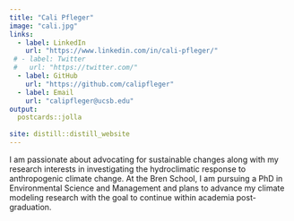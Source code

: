 ```yaml
---
title: "Cali Pfleger"
image: "cali.jpg"
links:
  - label: LinkedIn
    url: "https://www.linkedin.com/in/cali-pfleger/"
 # - label: Twitter
 #   url: "https://twitter.com/"
  - label: GitHub
    url: "https://github.com/calipfleger"
  - label: Email
    url: "calipfleger@ucsb.edu"
output:
  postcards::jolla
  
site: distill::distill_website
---
```

 
I am passionate about advocating for sustainable changes along with my research interests in investigating the hydroclimatic response to anthropogenic climate change. At the Bren School, I am pursuing a PhD in Environmental Science and Management and plans to advance my climate modeling research with the goal to continue within academia post-graduation.   


